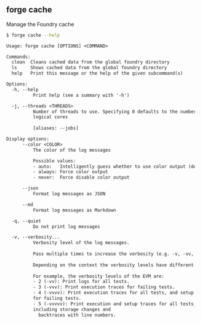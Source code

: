 ## forge cache

Manage the Foundry cache

```bash
$ forge cache --help
```

```txt
Usage: forge cache [OPTIONS] <COMMAND>

Commands:
  clean  Cleans cached data from the global foundry directory
  ls     Shows cached data from the global foundry directory
  help   Print this message or the help of the given subcommand(s)

Options:
  -h, --help
          Print help (see a summary with '-h')

  -j, --threads <THREADS>
          Number of threads to use. Specifying 0 defaults to the number of
          logical cores
          
          [aliases: --jobs]

Display options:
      --color <COLOR>
          The color of the log messages

          Possible values:
          - auto:   Intelligently guess whether to use color output (default)
          - always: Force color output
          - never:  Force disable color output

      --json
          Format log messages as JSON

      --md
          Format log messages as Markdown

  -q, --quiet
          Do not print log messages

  -v, --verbosity...
          Verbosity level of the log messages.
          
          Pass multiple times to increase the verbosity (e.g. -v, -vv, -vvv).
          
          Depending on the context the verbosity levels have different meanings.
          
          For example, the verbosity levels of the EVM are:
          - 2 (-vv): Print logs for all tests.
          - 3 (-vvv): Print execution traces for failing tests.
          - 4 (-vvvv): Print execution traces for all tests, and setup traces
          for failing tests.
          - 5 (-vvvvv): Print execution and setup traces for all tests,
          including storage changes and
            backtraces with line numbers.
```
